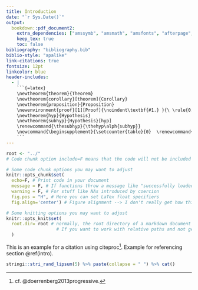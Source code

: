 ```yaml
---
title: Introduction
date: "`r Sys.Date()`"
output:
  bookdown::pdf_document2:
    extra_dependencies: ["amssymb",	"amsmath", "amsfonts", "afterpage", "array", "booktabs", "eurosym", "geometry", "float", "graphicx", "hyperref", "longtable", "caption", "color", "setspace", "comment", "footmisc", "caption", "pdflscape", "subfig", "siunitx", "subfiles"]
    keep_tex: true
    toc: false
bibliography: "bibliography.bib"
biblio-style: "apalike"
link-citations: true
fontsize: 12pt
linkcolor: blue
header-includes:
  - |
    ```{=latex}
    \newtheorem{theorem}{Theorem}
    \newtheorem{corollary}[theorem]{Corollary}
    \newtheorem{proposition}{Proposition}
    \newenvironment{proof}[1][Proof]{\noindent\textbf{#1.} }{\ \rule{0.5em}{0.5em}}
    \newtheorem{hyp}{Hypothesis}
    \newtheorem{subhyp}{Hypothesis}[hyp]
    \renewcommand{\thesubhyp}{\thehyp\alph{subhyp}}
    \newcommand{\beginsupplement}{\setcounter{table}{0}  \renewcommand{\thetable}{A\arabic{table}}     \setcounter{figure}{0} \renewcommand{\thefigure}{A\arabic{figure}}}
    ```
---
```


```r
root <- "../"
# Code chunk option include=F means that the code will not be included in the document and only the side effects will remain

# Some code chunk options you may want to adjust
knitr::opts_chunk$set(
  echo=F, # Print code in your document
  message = F, # If functions throw a message like "successfully loaded" or something
  warning = F, # For stuff like NAs introduced by coercion
  fig.pos = "H", # Here you can set LaTex float specifiers
  fig.align='center') # Figure alignment --> I don't really get how this works for LaTeX documents. Sometimes it works, sometimes not so much

# Some knitting options you may want to adjust
knitr::opts_knit$set(
  root.dir= root # normally, the root directory of a markdown document is the directory where the markdown file is located
                   # If you want to work with relative paths and not get confused by anything, you might want to set this to your project directory every time
  )
```


<!-- Comments on YAML Header 

In principle, this can be completely different from your main file, e.g., a html notebook or a word document.

However, I think it generally makes sense to keep it in the same format, that way you can always check how it would look.

Cross-referencing across sections might not work, only if you knit the entire document from 01_Main.Rmd.

-->

This is an example for a citation using citeproc^[cf. @doerrenberg2013progressive.]. Example for referencing section \@ref(intro).

```r
stringi::stri_rand_lipsum(5) %>% paste(collapse = " ") %>% cat()
```

